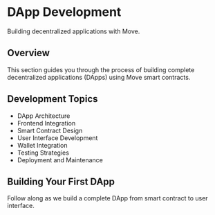 # DApp Development

Building decentralized applications with Move.

## Overview

This section guides you through the process of building complete decentralized applications (DApps) using Move smart contracts.

## Development Topics

- DApp Architecture
- Frontend Integration
- Smart Contract Design
- User Interface Development
- Wallet Integration
- Testing Strategies
- Deployment and Maintenance

## Building Your First DApp

Follow along as we build a complete DApp from smart contract to user interface. 